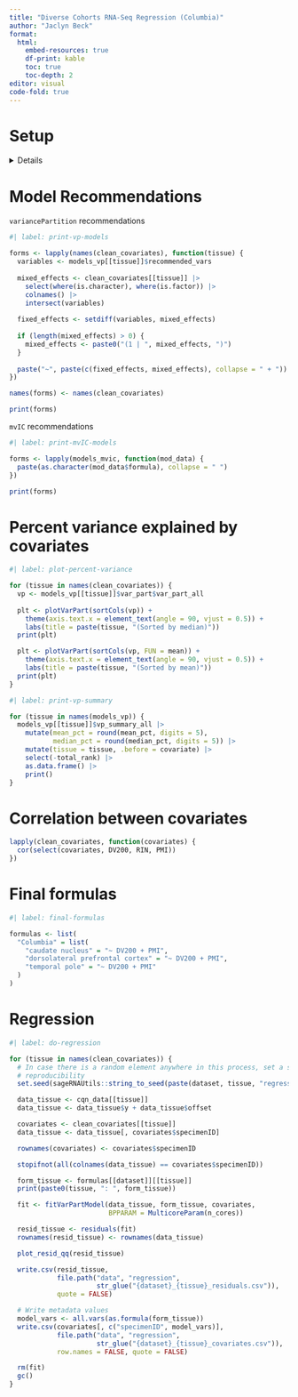 ```yaml
---
title: "Diverse Cohorts RNA-Seq Regression (Columbia)"
author: "Jaclyn Beck"
format:
  html:
    embed-resources: true
    df-print: kable
    toc: true
    toc-depth: 2
editor: visual
code-fold: true
---
```


# Setup

<details>

```r
#| label: include-libraries
#| output: false

library(dplyr)
library(stringr)
library(matrixStats)
library(sageRNAUtils)
library(variancePartition)

source("helper_functions.R")

```

```r
#| label: setup
#| output: false

dataset <- "Columbia"

# Setting to TRUE will upload the residuals file to the harmonization project on Synapse.
upload_to_synapse <- FALSE

# How many cores to use when performing regression
n_cores <- parallel::detectCores() - 2
```

## Load files

CQN matrices and cleaned metadata

```r
#| label: load-data-files

cqn_data <- readRDS(file.path("data", "cqn", str_glue("{dataset}_cqn.rds")))
clean_covariates <- readRDS(file.path("data", "regression",
                                      str_glue("{dataset}_cleaned_covariates.rds")))
```

Model recommendations from `variancePartition` and `mvIC`

```r
#| label: load-model-recs

models_vp <- lapply(names(clean_covariates), function(tissue) {
  readRDS(file.path("data", "regression",
                    str_glue("{dataset}_{tissue}_var_part_results.rds")))
})
names(models_vp) <- names(clean_covariates)

models_mvic <- lapply(names(clean_covariates), function(tissue) {
  readRDS(file.path("data", "regression",
                    str_glue("{dataset}_{tissue}_mvIC_results.rds")))
})
names(models_mvic) <- names(clean_covariates)
```

</details>

# Model Recommendations

`variancePartition` recommendations

```r
#| label: print-vp-models

forms <- lapply(names(clean_covariates), function(tissue) {
  variables <- models_vp[[tissue]]$recommended_vars
  
  mixed_effects <- clean_covariates[[tissue]] |>
    select(where(is.character), where(is.factor)) |>
    colnames() |>
    intersect(variables)
  
  fixed_effects <- setdiff(variables, mixed_effects)
  
  if (length(mixed_effects) > 0) {
    mixed_effects <- paste0("(1 | ", mixed_effects, ")")
  }
  
  paste("~", paste(c(fixed_effects, mixed_effects), collapse = " + "))
})

names(forms) <- names(clean_covariates)

print(forms)
```

`mvIC` recommendations

```r
#| label: print-mvIC-models

forms <- lapply(models_mvic, function(mod_data) {
  paste(as.character(mod_data$formula), collapse = " ")
})

print(forms)
```

# Percent variance explained by covariates

```r
#| label: plot-percent-variance

for (tissue in names(clean_covariates)) {
  vp <- models_vp[[tissue]]$var_part$var_part_all
  
  plt <- plotVarPart(sortCols(vp)) +
    theme(axis.text.x = element_text(angle = 90, vjust = 0.5)) +
    labs(title = paste(tissue, "(Sorted by median)"))
  print(plt)

  plt <- plotVarPart(sortCols(vp, FUN = mean)) +
    theme(axis.text.x = element_text(angle = 90, vjust = 0.5)) +
    labs(title = paste(tissue, "(Sorted by mean)"))
  print(plt)
}
```

```r
#| label: print-vp-summary

for (tissue in names(models_vp)) {
  models_vp[[tissue]]$vp_summary_all |>
    mutate(mean_pct = round(mean_pct, digits = 5),
           median_pct = round(median_pct, digits = 5)) |>
    mutate(tissue = tissue, .before = covariate) |>
    select(-total_rank) |>
    as.data.frame() |>
    print()
}
```

# Correlation between covariates

```r
lapply(clean_covariates, function(covariates) {
  cor(select(covariates, DV200, RIN, PMI))
})
```

# Final formulas

```r
#| label: final-formulas

formulas <- list(
  "Columbia" = list(
    "caudate nucleus" = "~ DV200 + PMI",
    "dorsolateral prefrontal cortex" = "~ DV200 + PMI",
    "temporal pole" = "~ DV200 + PMI"
  )
)
```

# Regression

```r
#| label: do-regression

for (tissue in names(clean_covariates)) {
  # In case there is a random element anywhere in this process, set a seed for 
  # reproducibility
  set.seed(sageRNAUtils::string_to_seed(paste(dataset, tissue, "regression")))

  data_tissue <- cqn_data[[tissue]]
  data_tissue <- data_tissue$y + data_tissue$offset

  covariates <- clean_covariates[[tissue]]
  data_tissue <- data_tissue[, covariates$specimenID]

  rownames(covariates) <- covariates$specimenID

  stopifnot(all(colnames(data_tissue) == covariates$specimenID))

  form_tissue <- formulas[[dataset]][[tissue]]
  print(paste0(tissue, ": ", form_tissue))

  fit <- fitVarPartModel(data_tissue, form_tissue, covariates,
                         BPPARAM = MulticoreParam(n_cores))

  resid_tissue <- residuals(fit)
  rownames(resid_tissue) <- rownames(data_tissue)

  plot_resid_qq(resid_tissue)

  write.csv(resid_tissue,
            file.path("data", "regression", 
                      str_glue("{dataset}_{tissue}_residuals.csv")),
            quote = FALSE)

  # Write metadata values
  model_vars <- all.vars(as.formula(form_tissue))
  write.csv(covariates[, c("specimenID", model_vars)],
            file.path("data", "regression", 
                      str_glue("{dataset}_{tissue}_covariates.csv")),
            row.names = FALSE, quote = FALSE)

  rm(fit)
  gc()
}
```

